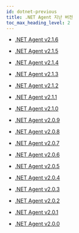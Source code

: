```yaml
---
id: dotnet-previous
title: .NET Agent 지난 버전
toc_max_heading_level: 2
---
```


* [.NET Agent v2.1.6](dotnet-2_1_6)

* [.NET Agent v2.1.5](dotnet-2_1_5)

* [.NET Agent v2.1.4](dotnet-2_1_4)

* [.NET Agent v2.1.3](dotnet-2_1_3)

* [.NET Agent v2.1.2](dotnet-2_1_2)

* [.NET Agent v2.1.1](dotnet-2_1_1)

* [.NET Agent v2.1.0](dotnet-2_1_0)

* [.NET Agent v2.0.9](dotnet-2_0_9)

* [.NET Agent v2.0.8](dotnet-2_0_8)

* [.NET Agent v2.0.7](dotnet-2_0_7)

* [.NET Agent v2.0.6](dotnet-2_0_6)

* [.NET Agent v2.0.5](dotnet-2_0_5)

* [.NET Agent v2.0.4](dotnet-2_0_4)

* [.NET Agent v2.0.3](dotnet-2_0_3)

* [.NET Agent v2.0.2](dotnet-2_0_2)

* [.NET Agent v2.0.1](dotnet-2_0_1)

* [.NET Agent v2.0.0](dotnet-2_0_0)
